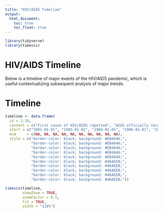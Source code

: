 ```yaml
---
title: "HIV/AIDS Timeline"
output: 
  html_document:
    toc: true
    toc_float: true
--- 
```


```r
library(tidyverse)
library(timevis)
```


# HIV/AIDS Timeline

Below is a timeline of major events of the HIV/AIDS pandemic, which is useful contextualizing subsequent analysis of major trends.

# Timeline
```r
timeline <- data.frame(
  id = 1:10,
  content = c("First cases of HIV/AIDS reported", "AIDS officially recognized as a disease", "First HIV test approved by FDA", "First antiretroviral drug approved", "AIDS becomes leading cause of death for US men aged 25-44", "Combination antiretroviral therapy introduced", "HAART becomes standard of care for HIV", "President Clinton announces plan to support global AIDS prevention and treatment", "Global fund to fight AIDS, TB, and Malaria established", "World Health Organization recommends treatment for all HIV-positive individuals"),
  start = c("1981-01-01", "1983-01-01", "1984-01-01", "1986-01-01", "1987-01-01", "1996-01-01", "1997-01-01", "1998-01-01", "2000-01-01", "2001-01-01"),
  end     = c(NA, NA, NA, NA, NA, NA, NA, NA, NA, NA),
  style = c("border-color: black; background: #EB4646;", 
            "border-color: black; background: #EB4646;", 
            "border-color: black; background: #EB4646;", 
            "border-color: black; background: #EB4646;", 
            "border-color: black; background: #EB4646;", 
            "border-color: black; background: #46AEEB;", 
            "border-color: black; background: #46AEEB;", 
            "border-color: black; background: #46AEEB;", 
            "border-color: black; background: #46AEEB;", 
            "border-color: black; background: #46AEEB;"))

timevis(timeline,
        showZoom = TRUE,
        zoomFactor = 0.5,
        fit = TRUE,
        width = "110%")
```
